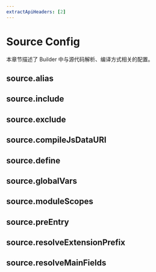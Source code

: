 ```yaml
---
extractApiHeaders: [2]
---
```


# Source Config

本章节描述了 Builder 中与源代码解析、编译方式相关的配置。

## source.alias


<Alias />

## source.include


<Include />

## source.exclude


<Exclude />

## source.compileJsDataURI


<CompileJsDataURI />

## source.define


<Define />

## source.globalVars


<GlobalVars />

## source.moduleScopes


<ModuleScopes />

## source.preEntry


<PreEntry />

## source.resolveExtensionPrefix


<ResolveExtensionPrefix />

## source.resolveMainFields


<ResolveMainFields />
